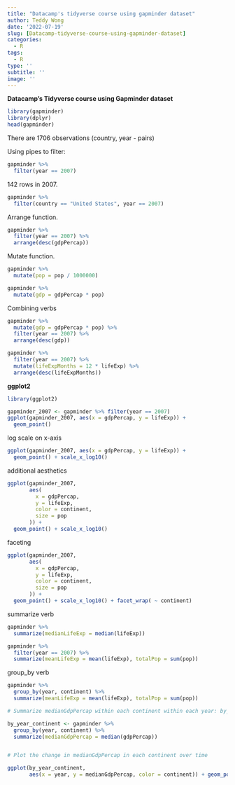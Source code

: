 ```yaml
---
title: "Datacamp's tidyverse course using gapminder dataset"
author: Teddy Wong
date: '2022-07-19'
slug: [Datacamp-tidyverse-course-using-gapminder-dataset]
categories:
  - R
tags:
  - R
type: ''
subtitle: ''
image: ''
---
```



**Datacamp's Tidyverse course using Gapminder dataset**

```R
library(gapminder)
library(dplyr)
head(gapminder)
```

There are 1706 observations (country, year - pairs)

Using pipes to filter:

```R
gapminder %>% 
  filter(year == 2007)
```

142 rows in 2007.

```R
gapminder %>%
  filter(country == "United States", year == 2007)
```

Arrange function.

```R
gapminder %>%
  filter(year == 2007) %>%
  arrange(desc(gdpPercap)) 
```

Mutate function.

```R
gapminder %>%
  mutate(pop = pop / 1000000)

gapminder %>%
  mutate(gdp = gdpPercap * pop)
```

Combining verbs

```R
gapminder %>%
  mutate(gdp = gdpPercap * pop) %>%
  filter(year == 2007) %>%
  arrange(desc(gdp))

gapminder %>%
  filter(year == 2007) %>%
  mutate(lifeExpMonths = 12 * lifeExp) %>%
  arrange(desc(lifeExpMonths))
```

**ggplot2**

```R
library(ggplot2)

gapminder_2007 <- gapminder %>% filter(year == 2007)
ggplot(gapminder_2007, aes(x = gdpPercap, y = lifeExp)) +
  geom_point()
```

log scale on x-axis

```R
ggplot(gapminder_2007, aes(x = gdpPercap, y = lifeExp)) +
  geom_point() + scale_x_log10()
```

additional aesthetics

```R
ggplot(gapminder_2007,
       aes(
         x = gdpPercap,
         y = lifeExp,
         color = continent,
         size = pop
       )) +
  geom_point() + scale_x_log10() 
```

faceting

```R
ggplot(gapminder_2007,
       aes(
         x = gdpPercap,
         y = lifeExp,
         color = continent,
         size = pop
       )) +
  geom_point() + scale_x_log10() + facet_wrap( ~ continent)
```

summarize verb

```R
gapminder %>%
  summarize(medianLifeExp = median(lifeExp))

gapminder %>%
  filter(year == 2007) %>%
  summarize(meanLifeExp = mean(lifeExp), totalPop = sum(pop))
```

group_by verb

```R
gapminder %>%
  group_by(year, continent) %>%
  summarize(meanLifeExp = mean(lifeExp), totalPop = sum(pop))
```

```R
# Summarize medianGdpPercap within each continent within each year: by_year_continent

by_year_continent <- gapminder %>%
  group_by(year, continent) %>%
  summarize(medianGdpPercap = median(gdpPercap))


# Plot the change in medianGdpPercap in each continent over time

ggplot(by_year_continent,
       aes(x = year, y = medianGdpPercap, color = continent)) + geom_point() + expand_limits(y = 0)
```
